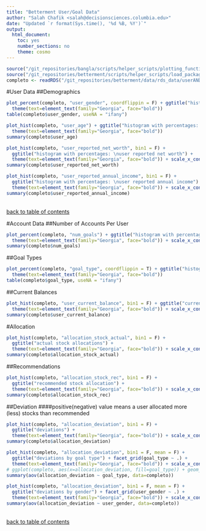 ```yaml
---
title: "Betterment User/Goal Data"
author: "Salah Chafik <salah@decisionsciences.columbia.edu>"
date: "Updated `r format(Sys.time(), '%d %B, %Y')`"
output: 
  html_document:
    toc: yes
    number_sections: no
    theme: cosmo
---
```

```r
source("/git_repositories/bangla/scripts/helper_scripts/plotting_functions.R")
source("/git_repositories/betterment/scripts/helper_scripts/load_packages.R")
completo <- readRDS("/git_repositories/betterment/data/rds_data/userANDdospert_full.RDS")
```

#User Data
##Demographics
```r
plot_percent(completo, "user_gender", coordflippin = F) + ggtitle("histogram with percentages: \ngender") + 
  theme(text=element_text(family="Georgia", face="bold")) 
table(completo$user_gender, useNA = "ifany")
```

```r
plot_hist(completo, "user_age") + ggtitle("histogram with percentages: \nage") + 
  theme(text=element_text(family="Georgia", face="bold")) 
summary(completo$user_age)
```

```r
plot_hist(completo, "user_reported_net_worth", bin1 = F) + 
  ggtitle("histogram with percentages: \nuser reported net worth") + 
  theme(text=element_text(family="Georgia", face="bold")) + scale_x_continuous(labels = comma)
summary(completo$user_reported_net_worth)
```

```r
plot_hist(completo, "user_reported_annual_income", bin1 = F) + 
  ggtitle("histogram with percentages: \nuser reported annual income") + 
  theme(text=element_text(family="Georgia", face="bold")) + scale_x_continuous(labels = comma) 
summary(completo$user_reported_annual_income)
```

\
[back to table of contents](#TOC)


#Account Data
##Number of Accounts Per User
```r
plot_percent(completo, "num_goals") + ggtitle("histogram with percentages: \nnumber of goals") + 
  theme(text=element_text(family="Georgia", face="bold")) + scale_x_continuous(breaks=seq(0, 8, 1))
summary(completo$num_goals)
```

##Goal Types
```r
plot_percent(completo, "goal_type", coordflippin = T) + ggtitle("histogram with percentages: \ngoal type") + 
  theme(text=element_text(family="Georgia", face="bold")) 
table(completo$goal_type, useNA = "ifany")
```

##Current Balances
```r
plot_hist(completo, "user_current_balance", bin1 = F) + ggtitle("current balance on account") + 
  theme(text=element_text(family="Georgia", face="bold")) + scale_x_continuous(labels = comma)
summary(completo$user_current_balance)
```

#Allocation  
```r
plot_hist(completo, "allocation_stock_actual", bin1 = F) + 
  ggtitle("actual stock allocations") + 
  theme(text=element_text(family="Georgia", face="bold")) + scale_x_continuous(labels = comma)
summary(completo$allocation_stock_actual)
```

##Recommendations
```r
plot_hist(completo, "allocation_stock_rec", bin1 = F) + 
  ggtitle("recommended stock allocation") + 
  theme(text=element_text(family="Georgia", face="bold")) + scale_x_continuous(labels = comma)
summary(completo$allocation_stock_rec)
```

##Deviation
####positive(negative) value means a user allocated more (less) stocks than recommended
```r
plot_hist(completo, "allocation_deviation", bin1 = F) + 
  ggtitle("deviations") + 
  theme(text=element_text(family="Georgia", face="bold")) + scale_x_continuous(labels = comma)
summary(completo$allocation_deviation)
```

```r
plot_hist(completo, "allocation_deviation", bin1 = F, mean = F) + 
  ggtitle("deviations by goal type") + facet_grid(goal_type ~ .) + 
  theme(text=element_text(family="Georgia", face="bold")) + scale_x_continuous(labels = comma)
# ggplot(completo, aes(x=allocation_deviation, fill=goal_type)) + geom_density(alpha=.3) 
summary(aov(allocation_deviation ~ goal_type, data=completo))
```

```r
plot_hist(completo, "allocation_deviation", bin1 = F, mean = F) + 
  ggtitle("deviations by gender") + facet_grid(user_gender ~ .) + 
  theme(text=element_text(family="Georgia", face="bold")) + scale_x_continuous(labels = comma)
summary(aov(allocation_deviation ~ user_gender, data=completo))
```

\
[back to table of contents](#TOC)
